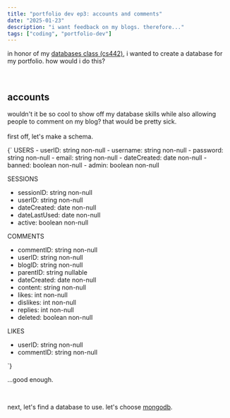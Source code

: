 ```yaml
---
title: "portfolio dev ep3: accounts and comments"
date: "2025-01-23"
description: "i want feedback on my blogs. therefore..."
tags: ["coding", "portfolio-dev"]
---
```


in honor of my <a href="https://stevens.smartcatalogiq.com/en/2022-2023/academic-catalog/courses/cs-computer-science/400/cs-442/" target="_blank">databases class (cs442)</a>, 
i wanted to create a database for my portfolio. how would i do this? 

<br />

## accounts 
wouldn't it be so cool to show off my database skills while also allowing people to comment on my blog? that would be pretty sick. \
\
first off, let's make a schema. 

<BlogCode language="plaintext" copy="false" title="schema for accounts and comments">
{`
USERS
- userID: string non-null
- username: string non-null
- password: string non-null
- email: string non-null
- dateCreated: date non-null
- banned: boolean non-null
- admin: boolean non-null

SESSIONS
- sessionID: string non-null
- userID: string non-null
- dateCreated: date non-null
- dateLastUsed: date non-null
- active: boolean non-null

COMMENTS
- commentID: string non-null
- userID: string non-null
- blogID: string non-null
- parentID: string nullable
- dateCreated: date non-null
- content: string non-null
- likes: int non-null
- dislikes: int non-null
- replies: int non-null
- deleted: boolean non-null

LIKES
- userID: string non-null
- commentID: string non-null

`}
</BlogCode>

...good enough.

<br />

next, let's find a database to use. let's choose <a href="https://www.mongodb.com/" target="_blank">mongodb</a>.